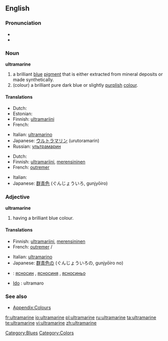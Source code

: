 {{wikipedia}}
==English==

===Pronunciation===
* {{IPA|/ˌʌl.trə.məˈriːn/}}
* {{rhymes|iːn}}

===Noun===
'''ultramarine'''

# a brilliant [[blue]] [[pigment]] that is either extracted from mineral deposits or made synthetically.
# (colour) a brilliant pure dark blue or slightly [[purple|purplish]] [[color|colour]].
#: {{color panel|120a8f}}

====Translations====
{{trans-top|pigment}}
* Dutch: {{t+|nl|ultramarijn|n}}
* Estonian: {{t|et|ultramariinsinine}}
* Finnish: [[ultramariini]]
* French: {{t+|fr|outremer|m}}
{{trans-mid}}
* Italian: [[ultramarino]]  {{m}}
* Japanese: [[ウルトラマリン]] (urutoramarin)
* Russian: [[ультрамарин]]
{{trans-bottom}}

{{trans-top|colour}}
* Dutch: {{t+|nl|ultramarijn|n}}
* Finnish: [[ultramariini]], [[merensininen]]
* French: [[outremer]] {{m}}
{{trans-mid}}
* Italian: {{t+|it|blu oltremare|m}}
* Japanese: [[群青色]] (ぐんじょういろ, gunjyōiro)
{{trans-bottom}}

===Adjective===
'''ultramarine'''

# having a brilliant blue colour.

====Translations====
{{trans-top|colour}}
* Finnish: [[ultramariini]], [[merensininen]]
* French: [[outremer]] {{m}}/{{f}}
{{trans-mid}}
* Italian: [[ultramarino]]
* Japanese: [[群青色]]の (ぐんじょういろの, gunjyōiro no)
{{trans-bottom}}

{{checktrans}}
<!--Remove this section once all of the translations below have been moved into the tables above.-->

* {{ttbc|Bulgarian}}: [[ясносин]] {{m}}, [[ясносиня]] {{f}}, [[ясносиньо]] {{n}}
* [[w:Ido|Ido]] : ultramaro

===See also===
* [[Appendix:Colours]]

[[Category:Blues]]
[[Category:Colors]]

[[fr:ultramarine]]
[[io:ultramarine]]
[[pl:ultramarine]]
[[ru:ultramarine]]
[[ta:ultramarine]]
[[te:ultramarine]]
[[vi:ultramarine]]
[[zh:ultramarine]]